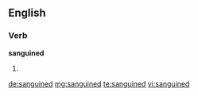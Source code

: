 ==English==

===Verb===
'''sanguined'''

# {{past of|sanguine}}

[[de:sanguined]]
[[mg:sanguined]]
[[te:sanguined]]
[[vi:sanguined]]